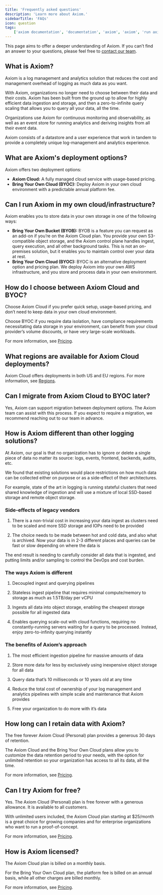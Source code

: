 ```yaml
---
title: 'Frequently asked questions'
description: 'Learn more about Axiom.'
sidebarTitle: 'FAQs'
icon: question
tags:
    ['axiom documentation', 'documentation', 'axiom', 'axiom', 'run axiom', 'retain data', 'faq', 'frwquently asked questions']
---
```


This page aims to offer a deeper understanding of Axiom. If you can’t find an answer to your questions, please feel free to  [contact our team](https://axiom.co/contact).

## What is Axiom?

Axiom is a log management and analytics solution that reduces the cost and management overhead of logging as much data as you want.

With Axiom, organizations no longer need to choose between their data and their costs. Axiom has been built from the ground up to allow for highly efficient data ingestion and storage, and then a zero-to-infinite query scaling that allows you to query all your data, all the time.

Organizations use Axiom for continuous monitoring and observability, as well as an event store for running analytics and deriving insights from all their event data.

Axiom consists of a datastore and a user experience that work in tandem to provide a completely unique log-management and analytics experience.

## What are Axiom's deployment options?

Axiom offers two deployment options:
- **Axiom Cloud:** A fully managed cloud service with usage-based pricing.
- **Bring Your Own Cloud (BYOC):** Deploy Axiom in your own cloud environment with a predictable annual platform fee.

## Can I run Axiom in my own cloud/infrastructure?

Axiom enables you to store data in your own storage in one of the following ways:

- **Bring Your Own Bucket (BYOB):** BYOB is a feature you can request as an add-on if you’re on the Axiom Cloud plan. You provide your own S3-compatible object storage, and the Axiom control plane handles ingest, query execution, and all other background tasks. This is not an on-premises solution, but it enables you to maintain control over your data at rest.
- **Bring Your Own Cloud (BYOC):** BYOC is an alternative deployment option and pricing plan. We deploy Axiom into your own AWS infrastructure, and you store and process data in your own environment.

## How do I choose between Axiom Cloud and BYOC?

Choose Axiom Cloud if you prefer quick setup, usage-based pricing, and don’t need to keep data in your own cloud environment.

Choose BYOC if you require data isolation, have compliance requirements necessitating data storage in your environment, can benefit from your cloud provider’s volume discounts, or have very large-scale workloads.

For more information, see [Pricing](https://axiom.co/pricing).

## What regions are available for Axiom Cloud deployments?

Axiom Cloud offers deployments in both US and EU regions. For more information, see [Regions](/reference/regions).

## Can I migrate from Axiom Cloud to BYOC later?

Yes, Axiom can support migration between deployment options. The Axiom team can assist with this process. If you expect to require a migration, we recommend reaching out to our team in advance.

## How is Axiom different than other logging solutions?

At Axiom, our goal is that no organization has to ignore or delete a single piece of data no matter its source: logs, events, frontend, backends, audits, etc.

We found that existing solutions would place restrictions on how much data can be collected either on purpose or as a side-effect of their architectures.

For example, state of the art in logging is running stateful clusters that need shared knowledge of ingestion and will use a mixture of local SSD-based storage and remote object storage.

### Side-effects of legacy vendors

1. There is a non-trivial cost in increasing your data ingest as clusters need to be scaled and more SSD storage and IOPs need to be provided

2. The choice needs to be made between hot and cold data, and also what is archived. Now your data is in 2-3 different places and queries can be fast or slow depending on where the data is

The end result is needing to carefully consider all data that is ingested, and putting limits and/or sampling to control the DevOps and cost burden.

### The ways Axiom is different

1. Decoupled ingest and querying pipelines

2. Stateless ingest pipeline that requires minimal compute/memory to storage as much as 1.5TB/day per vCPU

3. Ingests all data into object storage, enabling the cheapest storage possible for all ingested data

4. Enables querying scale-out with cloud functions, requiring no constantly-running servers waiting for a query to be processed. Instead, enjoy zero-to-infinity querying instantly

### The benefits of Axiom’s approach

1. The most efficient ingestion pipeline for massive amounts of data

2. Store more data for less by exclusively using inexpensive object storage for all data

3. Query data that’s 10 milliseconds or 10 years old at any time

4. Reduce the total cost of ownership of your log management and analytics pipelines with simple scale and maintenance that Axiom provides

5. Free your organization to do more with it’s data

## How long can I retain data with Axiom?

The free forever Axiom Cloud (Personal) plan provides a generous 30 days of retention.

The Axiom Cloud and the Bring Your Own Cloud plans allow you to customize the data retention period to your needs, with the option for unlimited retention so your organization has access to all its data, all the time.

For more information, see [Pricing](https://axiom.co/pricing).

## Can I try Axiom for free?

Yes. The Axiom Cloud (Personal) plan is free forever with a generous allowance. It is available to all customers.

With unlimited users included, the Axiom Cloud plan starting at $25/month is a great choice for growing companies and for enterprise organizations who want to run a proof-of-concept.

For more information, see [Pricing](https://axiom.co/pricing).

## How is Axiom licensed?

The Axiom Cloud plan is billed on a monthly basis.

For the Bring Your Own Cloud plan, the platform fee is billed on an annual basis, while all other charges are billed monthly.

For more information, see [Pricing](https://axiom.co/pricing).